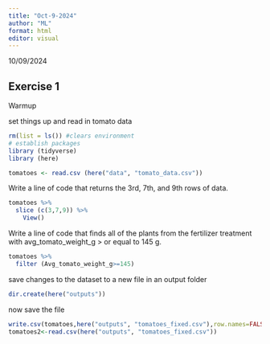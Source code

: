 ```yaml
---
title: "Oct-9-2024"
author: "ML"
format: html
editor: visual
---
```


10/09/2024

## Exercise 1

Warmup

set things up and read in tomato data

```r
rm(list = ls()) #clears environment
# establish packages
library (tidyverse)
library (here)
```

```r
tomatoes <- read.csv (here("data", "tomato_data.csv")) 
```

Write a line of code that returns the 3rd, 7th, and 9th rows of data.

```r
tomatoes %>%
  slice (c(3,7,9)) %>%
    View()
```

Write a line of code that finds all of the plants from the fertilizer treatment with avg_tomato_weight_g \> or equal to 145 g.

```r
tomatoes %>%
  filter (Avg_tomato_weight_g>=145)

```

save changes to the dataset to a new file in an output folder

```r
dir.create(here("outputs"))
```

now save the file

```r
write.csv(tomatoes,here("outputs", "tomatoes_fixed.csv"),row.names=FALSE) # prevents an extra column with row numbers to the file
tomatoes2<-read.csv(here("outputs", "tomatoes_fixed.csv"))



```
